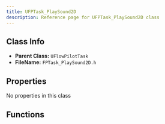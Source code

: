```yaml
---
title: UFPTask_PlaySound2D
description: Reference page for UFPTask_PlaySound2D class
---
```


## Class Info
- __Parent Class:__ `UFlowPilotTask`
- __FileName:__ `FPTask_PlaySound2D.h`
## Properties

No properties in this class
## Functions

